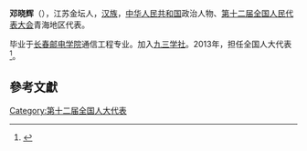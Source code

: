 '''邓晓辉'''（{{bd|1964年||}}），江苏金坛人，[[汉族|汉族]]，[[中华人民共和国|中华人民共和国]]政治人物、[[第十二届全国人民代表大会|第十二届全国人民代表大会]]青海地区代表。

毕业于[[长春邮电学院|长春邮电学院]]通信工程专业。加入[[九三学社|九三学社]]。2013年，担任全国人大代表<ref>{{cite news|title=全国人大代表信息-邓晓辉|url= http://210.82.31.1:8084/delegate/viewDelegate.action?dbid=122559|accessdate=2013-04-05|newspaper=全国人大网}}{{Dead link|date=2020年1月 |bot=InternetArchiveBot |fix-attempted=yes }}</ref>。

==參考文獻==
{{reflist}}
{{中国政治人物小作品}}

[[Category:第十二届全国人大代表|Category:第十二届全国人大代表]]